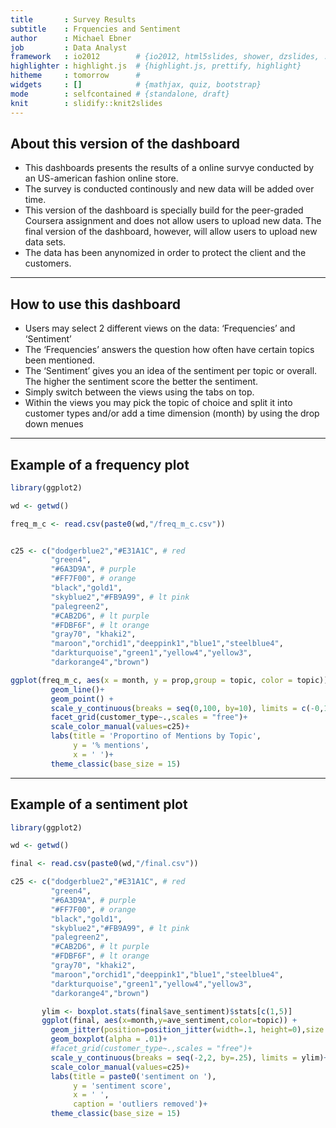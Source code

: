 ```yaml
---
title       : Survey Results
subtitle    : Frquencies and Sentiment
author      : Michael Ebner
job         : Data Analyst
framework   : io2012        # {io2012, html5slides, shower, dzslides, ...}
highlighter : highlight.js  # {highlight.js, prettify, highlight}
hitheme     : tomorrow      # 
widgets     : []            # {mathjax, quiz, bootstrap}
mode        : selfcontained # {standalone, draft}
knit        : slidify::knit2slides
---
```


## About this version of the dashboard


* This dashboards presents the results of a online survye conducted by an US-american fashion online store.
* The survey is conducted continously and new data will be added over time.
* This version of the dashboard is specially build for the peer-graded Coursera assignment and does not allow users to upload new data. The final version of the dashboard, however, will allow users to upload new data sets.
* The data has been anynomized in order to protect the client and the customers.

---

## How to use this dashboard

* Users may select 2 different views on the data: 'Frequencies' and 'Sentiment'
* The 'Frequencies' answers the question how often have certain topics been mentioned.
* The 'Sentiment' gives you an idea of the sentiment per topic or overall. The higher the sentiment score the better the sentiment.
* Simply switch between the views using the tabs on top.
* Within the views you may pick the topic of choice and split it into customer types and/or add a time dimension (month) by using the drop down menues

---

## Example of a frequency plot

```r
library(ggplot2)

wd <- getwd()

freq_m_c <- read.csv(paste0(wd,"/freq_m_c.csv"))


c25 <- c("dodgerblue2","#E31A1C", # red
         "green4",
         "#6A3D9A", # purple
         "#FF7F00", # orange
         "black","gold1",
         "skyblue2","#FB9A99", # lt pink
         "palegreen2",
         "#CAB2D6", # lt purple
         "#FDBF6F", # lt orange
         "gray70", "khaki2",
         "maroon","orchid1","deeppink1","blue1","steelblue4",
         "darkturquoise","green1","yellow4","yellow3",
         "darkorange4","brown")

ggplot(freq_m_c, aes(x = month, y = prop,group = topic, color = topic)) + 
         geom_line()+
         geom_point() +
         scale_y_continuous(breaks = seq(0,100, by=10), limits = c(-0,100))+
         facet_grid(customer_type~.,scales = "free")+
         scale_color_manual(values=c25)+
         labs(title = 'Proportino of Mentions by Topic',
              y = '% mentions',
              x = ' ')+
         theme_classic(base_size = 15)

```

---

## Example of a sentiment plot

```r
library(ggplot2)

wd <- getwd()

final <- read.csv(paste0(wd,"/final.csv"))

c25 <- c("dodgerblue2","#E31A1C", # red
         "green4",
         "#6A3D9A", # purple
         "#FF7F00", # orange
         "black","gold1",
         "skyblue2","#FB9A99", # lt pink
         "palegreen2",
         "#CAB2D6", # lt purple
         "#FDBF6F", # lt orange
         "gray70", "khaki2",
         "maroon","orchid1","deeppink1","blue1","steelblue4",
         "darkturquoise","green1","yellow4","yellow3",
         "darkorange4","brown")

       ylim <- boxplot.stats(final$ave_sentiment)$stats[c(1,5)]
       ggplot(final, aes(x=month,y=ave_sentiment,color=topic)) +
         geom_jitter(position=position_jitter(width=.1, height=0),size = .1, color = "grey")+
         geom_boxplot(alpha = .01)+
         #facet_grid(customer_type~.,scales = "free")+
         scale_y_continuous(breaks = seq(-2,2, by=.25), limits = ylim)+
         scale_color_manual(values=c25)+
         labs(title = paste0('sentiment on '),
              y = 'sentiment score',
              x = ' ',
              caption = 'outliers removed')+
         theme_classic(base_size = 15)

```